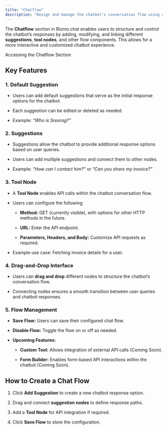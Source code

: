 ```yaml
---
title: "Chatflow"
description: "Design and manage the chatbot’s conversation flow using a visual drag-and-drop interface."
---
```


The **Chatflow** section in Bizmo.chat enables users to structure and control the chatbot’s responses by adding, modifying, and linking different **suggestions**, **tool nodes**, and other flow components. This allows for a more interactive and customized chatbot experience.

Accessing the Chatflow Section



<Steps>
  <Step title="Navigate to Training from the sidebar.">

  </Step>

  <Step title="Click on Chatflow to open the visual flow editor.">

  </Step>
</Steps>

## Key Features

### **1. Default Suggestion**

* Users can add default suggestions that serve as the initial response options for the chatbot.

* Each suggestion can be edited or deleted as needed.

* Example: *“Who is Sreerag?”*

### **2. Suggestions**

* Suggestions allow the chatbot to provide additional response options based on user queries.

* Users can add multiple suggestions and connect them to other nodes.

* Example: *“How can I contact him?”* or *“Can you share my invoice?”*

### **3. Tool Node**

* A **Tool Node** enables API calls within the chatbot conversation flow.

* Users can configure the following:

  * **Method:** GET (currently visible), with options for other HTTP methods in the future.

  * **URL:** Enter the API endpoint.

  * **Parameters, Headers, and Body:** Customize API requests as required.

* Example use case: Fetching invoice details for a user.

### **4. Drag-and-Drop Interface**

* Users can **drag and drop** different nodes to structure the chatbot’s conversation flow.

* Connecting nodes ensures a smooth transition between user queries and chatbot responses.

### **5. Flow Management**

* **Save Flow:** Users can save their configured chat flow.

* **Disable Flow:** Toggle the flow on or off as needed.

* **Upcoming Features:**

  * **Custom Tool:** Allows integration of external API calls (Coming Soon).

  * **Form Builder:** Enables form-based API interactions within the chatbot (Coming Soon).

## How to Create a Chat Flow

1. Click **Add Suggestion** to create a new chatbot response option.

2. Drag and connect **suggestion nodes** to define response paths.

3. Add a **Tool Node** for API integration if required.

4. Click **Save Flow** to store the configuration.